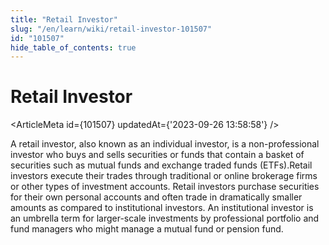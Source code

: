 ```yaml
---
title: "Retail Investor"
slug: "/en/learn/wiki/retail-investor-101507"
id: "101507"
hide_table_of_contents: true
---
```



# Retail Investor

<ArticleMeta id={101507} updatedAt={'2023-09-26 13:58:58'} />
<div className='border-solid border-b border-t-0 my-4 border-[var(--ifm-color-gray-300)]' />

A retail investor, also known as an individual investor, is a non-professional investor who buys and sells securities or funds that contain a basket of securities such as mutual funds and exchange traded funds (ETFs).Retail investors execute their trades through traditional or online brokerage firms or other types of investment accounts. Retail investors purchase securities for their own personal accounts and often trade in dramatically smaller amounts as compared to institutional investors. An institutional investor is an umbrella term for larger-scale investments by professional portfolio and fund managers who might manage a mutual fund or pension fund.
